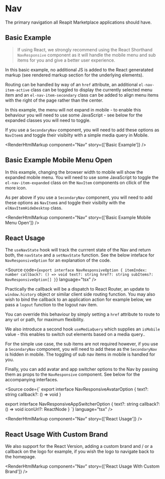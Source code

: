
<Meta of={NavStories} />

# Nav

The primary navigation all Reapit Marketplace applications should have.

## Basic Example

> If using React, we strongly recommend using the React Shorthand `NavResponsive` component as it will handle the mobile menu and sub items for you and give a better user experience.

In this basic example, no additional JS is added to the React generatated markup (see rendered markup section for the underlying elements).

Routing can be handled by way of an `href` attribute, an additional `el-nav-item-active` class can be toggled to display the currently selected menu item and an `el-nav-item-secondary` class can be added to align menu items with the right of the page rather than the center.

In this example, the menu will not expand in mobile - to enable this behaviour you will need to use some JavaScript - see below for the expanded classes you will need to toggle.

If you use a `SecondaryNav` component, you will need to add these options as `NavItem`s and toggle their visibilty with a simple media query in Mobile.

<Canvas of={NavStories.BasicExample} />

<RenderHtmlMarkup component="Nav" story={['Basic Example']} />

## Basic Example Mobile Menu Open

In this example, changing the browser width to mobile will show the expanded mobile menu. You will need to use some JavaScript to toggle the `el-nav-item-expanded` class on the `NavItem` components on cllick of the more icon.

As per above if you use a `SecondaryNav` component, you will need to add these options as `NavItem`s and toggle their visibilty with the `elNavItemHideDesktop` class.

<Canvas of={NavStories.BasicExampleMobileMenuOpen} />

<RenderHtmlMarkup component="Nav" story={['Basic Example Mobile Menu Open']} />

## React Usage

<ArgsTable component={NavResponsive} />

The `useNavState` hook will track the currrent state of the Nav and return both, the `navState` and a `setNavState` function. See the below inteface for `NavResponsiveOption` for an explanation of the code.


<Source code={`
export interface NavResponsiveOption {
  itemIndex: number
  callback?: () => void
  text?: string
  href?: string
  subItems?: NavResponsiveOption[]
}
`} language="tsx" />

Practically the callback will be a dispatch to React Router, an update to `window.history` object or similar client side routing function. You may also wish to bind the callback to an application action for example below, we pass a `logout` function to the logout nav item.

You can override this behaviour by simply setting a `href` attribute to route to any url or path, for maximum flexibility.

We also introduce a second hook `useMediaQuery` which supplies an `isMobile` value - this enables to switch out elements based on a media query..

For the simple use case, the sub items are not required however, if you use a `SecondaryNav` component, you will need to add these as the `SecondaryNav` is hidden in mobile. The toggling of sub nav items in mobile is handled for you.

Finally, you can add avatar and app switcher options to the Nav by passing them as props to the `NavResponsive` component. See below for the accompanying interfaces.

<Source code={`
export interface NavResponsiveAvatarOption {
  text?: string
  callback?: () => void
}

export interface NavResponsiveAppSwitcherOption {
  text?: string
  callback?: () => void
  iconUrl?: ReactNode
}
`} language="tsx" />

<Canvas of={NavStories.ReactUsage} />

<RenderHtmlMarkup component="Nav" story={['React Usage']} />

## React Usage With Custom Brand

<ArgsTable component={NavResponsive} />

We also support for the React Version, adding a custom brand and / or a callback on the logo for example, if you wish the logo to navigate back to the homepage.

<Canvas of={NavStories.ReactUsageWithCustomBrand} />

<RenderHtmlMarkup component="Nav" story={['React Usage With Custom Brand']} />
